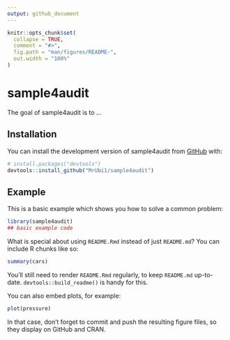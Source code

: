 ```yaml
---
output: github_document
---
```


<!-- README.md is generated from README.Rmd. Please edit that file -->

```r
knitr::opts_chunk$set(
  collapse = TRUE,
  comment = "#>",
  fig.path = "man/figures/README-",
  out.width = "100%"
)
```

# sample4audit

<!-- badges: start -->
<!-- badges: end -->

The goal of sample4audit is to ...

## Installation

You can install the development version of sample4audit from [GitHub](https://github.com/) with:

``` r
# install.packages("devtools")
devtools::install_github("MrUbi1/sample4audit")
```

## Example

This is a basic example which shows you how to solve a common problem:

```r
library(sample4audit)
## basic example code
```

What is special about using `README.Rmd` instead of just `README.md`? You can include R chunks like so:

```r
summary(cars)
```

You'll still need to render `README.Rmd` regularly, to keep `README.md` up-to-date. `devtools::build_readme()` is handy for this.

You can also embed plots, for example:

```r
plot(pressure)
```

In that case, don't forget to commit and push the resulting figure files, so they display on GitHub and CRAN.
